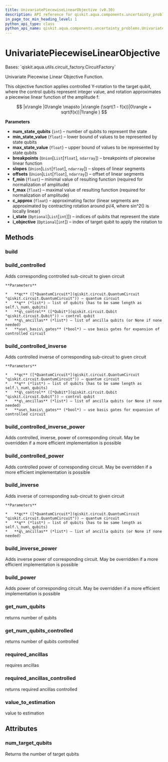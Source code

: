 ```yaml
---
title: UnivariatePiecewiseLinearObjective (v0.30)
description: API reference for qiskit.aqua.components.uncertainty_problems.UnivariatePiecewiseLinearObjective in qiskit v0.30
in_page_toc_min_heading_level: 1
python_api_type: class
python_api_name: qiskit.aqua.components.uncertainty_problems.UnivariatePiecewiseLinearObjective
---
```


# UnivariatePiecewiseLinearObjective

<Class id="qiskit.aqua.components.uncertainty_problems.UnivariatePiecewiseLinearObjective" isDedicatedPage={true} github="https://github.com/qiskit-community/qiskit-aqua/tree/stable/0.9/qiskit/aqua/components/uncertainty_problems/univariate_piecewise_linear_objective.py" signature="UnivariatePiecewiseLinearObjective(num_state_qubits, min_state_value, max_state_value, breakpoints, slopes, offsets, f_min, f_max, c_approx, i_state=None, i_objective=None)" modifiers="class">
  Bases: `qiskit.aqua.utils.circuit_factory.CircuitFactory`

  Univariate Piecewise Linear Objective Function.

  This objective function applies controlled Y-rotation to the target qubit, where the control qubits represent integer value, and rotation approximates a piecewise linear function of the amplitude f:

$$
|x\rangle |0\rangle \mapsto |x\rangle (\sqrt(1 - f(x))|0\rangle + sqrt(f(x))|1\rangle )
$$

  **Parameters**

  *   **num\_state\_qubits** (`int`) – number of qubits to represent the state
  *   **min\_state\_value** (`float`) – lower bound of values to be represented by state qubits
  *   **max\_state\_value** (`float`) – upper bound of values to be represented by state qubits
  *   **breakpoints** (`Union`\[`List`\[`float`], `ndarray`]) – breakpoints of piecewise linear function
  *   **slopes** (`Union`\[`List`\[`float`], `ndarray`]) – slopes of linear segments
  *   **offsets** (`Union`\[`List`\[`float`], `ndarray`]) – offset of linear segments
  *   **f\_min** (`float`) – minimal value of resulting function (required for normalization of amplitude)
  *   **f\_max** (`float`) – maximal value of resulting function (required for normalization of amplitude)
  *   **c\_approx** (`float`) – approximating factor (linear segments are approximated by contracting rotation around pi/4, where sin^2() is locally linear)
  *   **i\_state** (`Optional`\[`List`\[`int`]]) – indices of qubits that represent the state
  *   **i\_objective** (`Optional`\[`int`]) – index of target qubit to apply the rotation to

  ## Methods

  <span id="qiskit-aqua-components-uncertainty-problems-univariatepiecewiselinearobjective-build" />

  ### build

  <Function id="qiskit.aqua.components.uncertainty_problems.UnivariatePiecewiseLinearObjective.build" signature="UnivariatePiecewiseLinearObjective.build(qc, q, q_ancillas=None, params=None)" />

  <span id="qiskit-aqua-components-uncertainty-problems-univariatepiecewiselinearobjective-build-controlled" />

  ### build\_controlled

  <Function id="qiskit.aqua.components.uncertainty_problems.UnivariatePiecewiseLinearObjective.build_controlled" signature="UnivariatePiecewiseLinearObjective.build_controlled(qc, q, q_control, q_ancillas=None, use_basis_gates=True)">
    Adds corresponding controlled sub-circuit to given circuit

    **Parameters**

    *   **qc** ([*QuantumCircuit*](qiskit.circuit.QuantumCircuit "qiskit.circuit.QuantumCircuit")) – quantum circuit
    *   **q** (*list*) – list of qubits (has to be same length as self.\_num\_qubits)
    *   **q\_control** ([*Qubit*](qiskit.circuit.Qubit "qiskit.circuit.Qubit")) – control qubit
    *   **q\_ancillas** (*list*) – list of ancilla qubits (or None if none needed)
    *   **use\_basis\_gates** (*bool*) – use basis gates for expansion of controlled circuit
  </Function>

  <span id="qiskit-aqua-components-uncertainty-problems-univariatepiecewiselinearobjective-build-controlled-inverse" />

  ### build\_controlled\_inverse

  <Function id="qiskit.aqua.components.uncertainty_problems.UnivariatePiecewiseLinearObjective.build_controlled_inverse" signature="UnivariatePiecewiseLinearObjective.build_controlled_inverse(qc, q, q_control, q_ancillas=None, use_basis_gates=True)">
    Adds controlled inverse of corresponding sub-circuit to given circuit

    **Parameters**

    *   **qc** ([*QuantumCircuit*](qiskit.circuit.QuantumCircuit "qiskit.circuit.QuantumCircuit")) – quantum circuit
    *   **q** (*list*) – list of qubits (has to be same length as self.\_num\_qubits)
    *   **q\_control** ([*Qubit*](qiskit.circuit.Qubit "qiskit.circuit.Qubit")) – control qubit
    *   **q\_ancillas** (*list*) – list of ancilla qubits (or None if none needed)
    *   **use\_basis\_gates** (*bool*) – use basis gates for expansion of controlled circuit
  </Function>

  <span id="qiskit-aqua-components-uncertainty-problems-univariatepiecewiselinearobjective-build-controlled-inverse-power" />

  ### build\_controlled\_inverse\_power

  <Function id="qiskit.aqua.components.uncertainty_problems.UnivariatePiecewiseLinearObjective.build_controlled_inverse_power" signature="UnivariatePiecewiseLinearObjective.build_controlled_inverse_power(qc, q, q_control, power, q_ancillas=None, use_basis_gates=True)">
    Adds controlled, inverse, power of corresponding circuit. May be overridden if a more efficient implementation is possible
  </Function>

  <span id="qiskit-aqua-components-uncertainty-problems-univariatepiecewiselinearobjective-build-controlled-power" />

  ### build\_controlled\_power

  <Function id="qiskit.aqua.components.uncertainty_problems.UnivariatePiecewiseLinearObjective.build_controlled_power" signature="UnivariatePiecewiseLinearObjective.build_controlled_power(qc, q, q_control, power, q_ancillas=None, use_basis_gates=True)">
    Adds controlled power of corresponding circuit. May be overridden if a more efficient implementation is possible
  </Function>

  <span id="qiskit-aqua-components-uncertainty-problems-univariatepiecewiselinearobjective-build-inverse" />

  ### build\_inverse

  <Function id="qiskit.aqua.components.uncertainty_problems.UnivariatePiecewiseLinearObjective.build_inverse" signature="UnivariatePiecewiseLinearObjective.build_inverse(qc, q, q_ancillas=None)">
    Adds inverse of corresponding sub-circuit to given circuit

    **Parameters**

    *   **qc** ([*QuantumCircuit*](qiskit.circuit.QuantumCircuit "qiskit.circuit.QuantumCircuit")) – quantum circuit
    *   **q** (*list*) – list of qubits (has to be same length as self.\_num\_qubits)
    *   **q\_ancillas** (*list*) – list of ancilla qubits (or None if none needed)
  </Function>

  <span id="qiskit-aqua-components-uncertainty-problems-univariatepiecewiselinearobjective-build-inverse-power" />

  ### build\_inverse\_power

  <Function id="qiskit.aqua.components.uncertainty_problems.UnivariatePiecewiseLinearObjective.build_inverse_power" signature="UnivariatePiecewiseLinearObjective.build_inverse_power(qc, q, power, q_ancillas=None)">
    Adds inverse power of corresponding circuit. May be overridden if a more efficient implementation is possible
  </Function>

  <span id="qiskit-aqua-components-uncertainty-problems-univariatepiecewiselinearobjective-build-power" />

  ### build\_power

  <Function id="qiskit.aqua.components.uncertainty_problems.UnivariatePiecewiseLinearObjective.build_power" signature="UnivariatePiecewiseLinearObjective.build_power(qc, q, power, q_ancillas=None)">
    Adds power of corresponding circuit. May be overridden if a more efficient implementation is possible
  </Function>

  <span id="qiskit-aqua-components-uncertainty-problems-univariatepiecewiselinearobjective-get-num-qubits" />

  ### get\_num\_qubits

  <Function id="qiskit.aqua.components.uncertainty_problems.UnivariatePiecewiseLinearObjective.get_num_qubits" signature="UnivariatePiecewiseLinearObjective.get_num_qubits()">
    returns number of qubits
  </Function>

  <span id="qiskit-aqua-components-uncertainty-problems-univariatepiecewiselinearobjective-get-num-qubits-controlled" />

  ### get\_num\_qubits\_controlled

  <Function id="qiskit.aqua.components.uncertainty_problems.UnivariatePiecewiseLinearObjective.get_num_qubits_controlled" signature="UnivariatePiecewiseLinearObjective.get_num_qubits_controlled()">
    returns number of qubits controlled
  </Function>

  <span id="qiskit-aqua-components-uncertainty-problems-univariatepiecewiselinearobjective-required-ancillas" />

  ### required\_ancillas

  <Function id="qiskit.aqua.components.uncertainty_problems.UnivariatePiecewiseLinearObjective.required_ancillas" signature="UnivariatePiecewiseLinearObjective.required_ancillas()">
    requires ancillas
  </Function>

  <span id="qiskit-aqua-components-uncertainty-problems-univariatepiecewiselinearobjective-required-ancillas-controlled" />

  ### required\_ancillas\_controlled

  <Function id="qiskit.aqua.components.uncertainty_problems.UnivariatePiecewiseLinearObjective.required_ancillas_controlled" signature="UnivariatePiecewiseLinearObjective.required_ancillas_controlled()">
    returns required ancillas controlled
  </Function>

  <span id="qiskit-aqua-components-uncertainty-problems-univariatepiecewiselinearobjective-value-to-estimation" />

  ### value\_to\_estimation

  <Function id="qiskit.aqua.components.uncertainty_problems.UnivariatePiecewiseLinearObjective.value_to_estimation" signature="UnivariatePiecewiseLinearObjective.value_to_estimation(value)">
    value to estimation
  </Function>

  ## Attributes

  ### num\_target\_qubits

  <Attribute id="qiskit.aqua.components.uncertainty_problems.UnivariatePiecewiseLinearObjective.num_target_qubits">
    Returns the number of target qubits
  </Attribute>
</Class>

